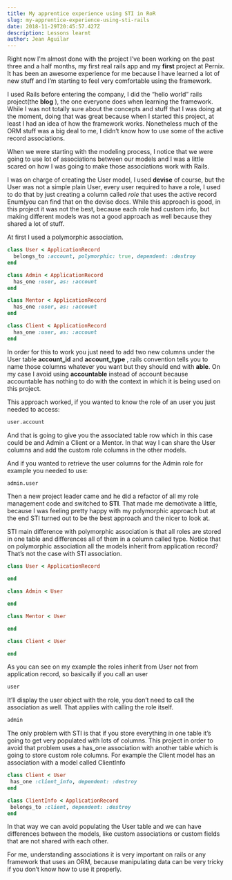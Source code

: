 ```yaml
---
title: My apprentice experience using STI in RoR
slug: my-apprentice-experience-using-sti-rails
date: 2018-11-29T20:45:57.427Z
description: Lessons learnt
author: Jean Aguilar
---
```


Right now I’m almost done with the project I’ve been working on the past three and a half months, my first real rails app and my **first** project at Pernix. It has been an awesome experience for me because I have learned a lot of new stuff and I’m starting to feel very comfortable using the framework.

I used Rails before entering the company, I did the “hello world” rails project(the **blog** ), the one everyone does when learning the framework. While I was not totally sure about the concepts and stuff that I was doing at the moment, doing that was great because when I started this project, at least I had an idea of how the framework works. Nonetheless much of the ORM stuff was a big deal to me, I didn’t know how to use some of the active record associations.

When we were starting with the modeling process, I notice that we were going to use lot of associations between our models and I was a little scared on how I was going to make those associations work with Rails.

I was on charge of creating the User model, I used **devise** of course, but the User was not a simple plain User, every user required to have a role, I used to do that by just creating a column called _role_ that uses the active record Enum(you can find that on the devise <Link target="_blank" to="https://github.com/plataformatec/devise/wiki/How-To:-Add-an-Admin-Role#option-3-using-active-record-enum">docs</Link>. While this approach is good, in this project it was not the best, because each role had custom info, but making different models was not a good approach as well because they shared a lot of stuff.

At first I used a polymorphic association.

```ruby
class User < ApplicationRecord
  belongs_to :account, polymorphic: true, dependent: :destroy
end

class Admin < ApplicationRecord
  has_one :user, as: :account
end

class Mentor < ApplicationRecord
  has_one :user, as: :account
end

class Client < ApplicationRecord
  has_one :user, as: :account
end
```

In order for this to work you just need to add two new columns under the User table **account_id** and **account_type** , rails convention tells you to name those columns whatever you want but they should end with **able**. On my case I avoid using **accountable** instead of account because accountable has nothing to do with the context in which it is being used on this project.

This approach worked, if you wanted to know the role of an user you just needed to access:

```bash
user.account
```

And that is going to give you the associated table row which in this case could be and Admin a Client or a Mentor. In that way I can share the User columns and add the custom role columns in the other models.

And if you wanted to retrieve the user columns for the Admin role for example you needed to use:

```bash
admin.user
```

Then a new project leader came and he did a refactor of all my role management code and switched to **STI**. That made me demotivate a little, because I was feeling pretty happy with my polymorphic approach but at the end STI turned out to be the best approach and the nicer to look at.

STI main difference with polymorphic association is that all roles are stored in one table and differences all of them in a column called type. Notice that on polymorphic association all the models inherit from application record? That’s not the case with STI association.

```ruby
class User < ApplicationRecord

end

class Admin < User

end

class Mentor < User

end

class Client < User

end
```

As you can see on my example the roles inherit from User not from application record, so basically if you call an user

```bash
user
```

It’ll display the user object with the role, you don’t need to call the association as well. That applies with calling the role itself.

```bash
admin
```

The only problem with STI is that if you store everything in one table it’s going to get very populated with lots of columns. This project in order to avoid that problem uses a has_one association with another table which is going to store custom role columns. For example the Client model has an association with a model called ClientInfo

```ruby
class Client < User
 has_one :client_info, dependent: :destroy
end

class ClientInfo < ApplicationRecord
 belongs_to :client, dependent: :destroy
end
```

In that way we can avoid populating the User table and we can have differences between the models, like custom associations or custom fields that are not shared with each other.

For me, understanding associations it is very important on rails or any framework that uses an ORM, because manipulating data can be very tricky if you don’t know how to use it properly.

